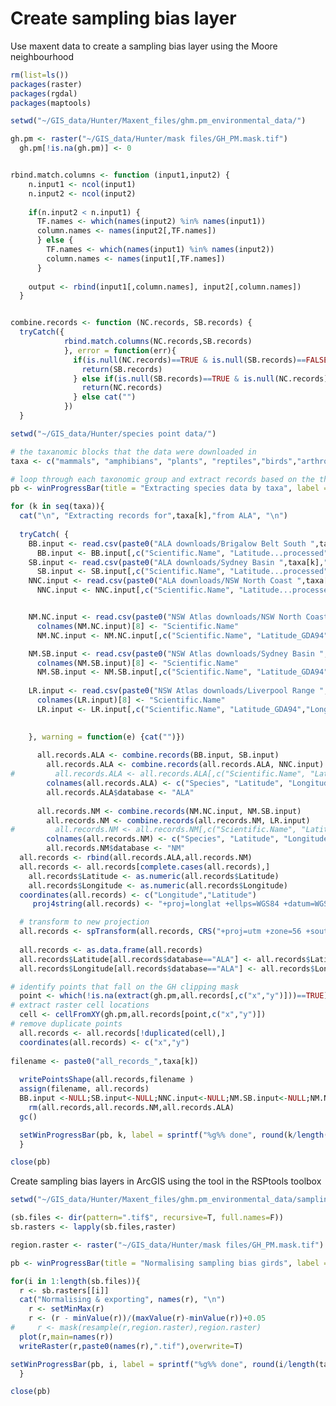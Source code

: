 Create sampling bias layer 
========================================================

Use maxent data to create a sampling bias layer using the Moore neighbourhood

```r
rm(list=ls())
packages(raster)
packages(rgdal)
packages(maptools)

setwd("~/GIS_data/Hunter/Maxent_files/ghm.pm_environmental_data/")

gh.pm <- raster("~/GIS_data/Hunter/mask files/GH_PM.mask.tif")
  gh.pm[!is.na(gh.pm)] <- 0


rbind.match.columns <- function (input1,input2) {
    n.input1 <- ncol(input1)
    n.input2 <- ncol(input2)
    
    if(n.input2 < n.input1) {
      TF.names <- which(names(input2) %in% names(input1))
      column.names <- names(input2[,TF.names])
      } else {
        TF.names <- which(names(input1) %in% names(input2))
        column.names <- names(input1[,TF.names])
      }
    
    output <- rbind(input1[,column.names], input2[,column.names])
  }


combine.records <- function (NC.records, SB.records) {
  tryCatch({
            rbind.match.columns(NC.records,SB.records)
            }, error = function(err){
              if(is.null(NC.records)==TRUE & is.null(SB.records)==FALSE){
                return(SB.records)
              } else if(is.null(SB.records)==TRUE & is.null(NC.records)==FALSE){
                return(NC.records)
              } else cat("")
            })
  }


```

```r
setwd("~/GIS_data/Hunter/species point data/")

# the taxanomic blocks that the data were downloaded in
taxa <- c("mammals", "amphibians", "plants", "reptiles","birds","arthropods")

# loop through each taxonomic group and extract records based on the threatened species list
pb <- winProgressBar(title = "Extracting species data by taxa", label = "0% done",min = 0, max = length(taxa), initial = 0, width = 300)

for (k in seq(taxa)){
  cat("\n", "Extracting records for",taxa[k],"from ALA", "\n")  
  
  tryCatch( {
    BB.input <- read.csv(paste0("ALA downloads/Brigalow Belt South ",taxa[k],".csv"))
      BB.input <- BB.input[,c("Scientific.Name", "Latitude...processed","Longitude...processed")]
    SB.input <- read.csv(paste0("ALA downloads/Sydney Basin ",taxa[k],".csv"))
      SB.input <- SB.input[,c("Scientific.Name", "Latitude...processed","Longitude...processed")]
    NNC.input <- read.csv(paste0("ALA downloads/NSW North Coast ",taxa[k],".csv"))
      NNC.input <- NNC.input[,c("Scientific.Name", "Latitude...processed","Longitude...processed")]


    NM.NC.input <- read.csv(paste0("NSW Atlas downloads/NSW North Coast ",taxa[k],".csv"))
      colnames(NM.NC.input)[8] <- "Scientific.Name"
      NM.NC.input <- NM.NC.input[,c("Scientific.Name", "Latitude_GDA94","Longitude_GDA94")]

    NM.SB.input <- read.csv(paste0("NSW Atlas downloads/Sydney Basin ",taxa[k],".csv"))
      colnames(NM.SB.input)[8] <- "Scientific.Name"
      NM.SB.input <- NM.SB.input[,c("Scientific.Name", "Latitude_GDA94","Longitude_GDA94")]
  
    LR.input <- read.csv(paste0("NSW Atlas downloads/Liverpool Range ",taxa[k],".csv"))
      colnames(LR.input)[8] <- "Scientific.Name"
      LR.input <- LR.input[,c("Scientific.Name", "Latitude_GDA94","Longitude_GDA94")]

    
    }, warning = function(e) {cat("")})
     
      all.records.ALA <- combine.records(BB.input, SB.input)
        all.records.ALA <- combine.records(all.records.ALA, NNC.input)
#         all.records.ALA <- all.records.ALA[,c("Scientific.Name", "Latitude...processed","Longitude...processed")]
        colnames(all.records.ALA) <- c("Species", "Latitude", "Longitude")
        all.records.ALA$database <- "ALA"
    
      all.records.NM <- combine.records(NM.NC.input, NM.SB.input)
        all.records.NM <- combine.records(all.records.NM, LR.input)
#         all.records.NM <- all.records.NM[,c("Scientific.Name", "Latitude_GDA94","Longitude_GDA94")]
        colnames(all.records.NM) <- c("Species", "Latitude", "Longitude")
        all.records.NM$database <- "NM"
  all.records <- rbind(all.records.ALA,all.records.NM)
  all.records <- all.records[complete.cases(all.records),]
    all.records$Latitude <- as.numeric(all.records$Latitude)
    all.records$Longitude <- as.numeric(all.records$Longitude)
  coordinates(all.records) <- c("Longitude","Latitude")
     proj4string(all.records) <- "+proj=longlat +ellps=WGS84 +datum=WGS84 +no_defs"

  # transform to new projection
  all.records <- spTransform(all.records, CRS("+proj=utm +zone=56 +south +ellps=GRS80 +towgs84=0,0,0,0,0,0,0 +units=m +no_defs"))
  
  all.records <- as.data.frame(all.records)
  all.records$Latitude[all.records$database=="ALA"] <- all.records$Latitude[all.records$database=="ALA"] + 176.9
  all.records$Longitude[all.records$database=="ALA"] <- all.records$Longitude[all.records$database=="ALA"] + 104

# identify points that fall on the GH clipping mask
  point <- which(!is.na(extract(gh.pm,all.records[,c("x","y")]))==TRUE)
# extract raster cell locations
  cell <- cellFromXY(gh.pm,all.records[point,c("x","y")])
# remove duplicate points
  all.records <- all.records[!duplicated(cell),]  
  coordinates(all.records) <- c("x","y")
  
filename <- paste0("all_records_",taxa[k])
  
  writePointsShape(all.records,filename )
  assign(filename, all.records) 
  BB.input <-NULL;SB.input<-NULL;NNC.input<-NULL;NM.SB.input<-NULL;NM.NC.input<-NULL;LR.input<-NULL
    rm(all.records,all.records.NM,all.records.ALA)
  gc()

  setWinProgressBar(pb, k, label = sprintf("%g%% done", round(k/length(taxa),2)*100))
  }

close(pb)

```

Create sampling bias layers in ArcGIS using the tool in the RSPtools toolbox

```r
setwd("~/GIS_data/Hunter/Maxent_files/ghm.pm_environmental_data/sampling bias/")

(sb.files <- dir(pattern=".tif$", recursive=T, full.names=F))
sb.rasters <- lapply(sb.files,raster)

region.raster <- raster("~/GIS_data/Hunter/mask files/GH_PM.mask.tif")

pb <- winProgressBar(title = "Normalising sampling bias girds", label = "0% done",min = 0, max = length(sb.files), initial = 0, width = 300)

for(i in 1:length(sb.files)){
  r <- sb.rasters[[i]]
  cat("Normalising & exporting", names(r), "\n")  
    r <- setMinMax(r)
    r <- (r - minValue(r))/(maxValue(r)-minValue(r))+0.05
#     r <- mask(resample(r,region.raster),region.raster)
  plot(r,main=names(r))
  writeRaster(r,paste0(names(r),".tif"),overwrite=T)  

setWinProgressBar(pb, i, label = sprintf("%g%% done", round(i/length(taxa),2)*100))
  }

close(pb)

```


